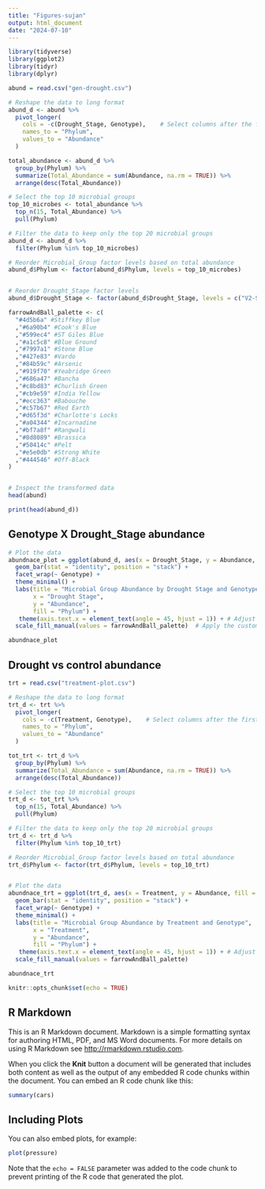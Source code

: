 ---
title: "Figures-sujan"
output: html_document
date: "2024-07-10"
---

```{r}
library(tidyverse)
library(ggplot2)
library(tidyr)
library(dplyr)

abund = read.csv("gen-drought.csv")

# Reshape the data to long format
abund_d <- abund %>%
  pivot_longer(
    cols = -c(Drought_Stage, Genotype),    # Select columns after the first four factors
    names_to = "Phylum",
    values_to = "Abundance"
  )

total_abundance <- abund_d %>%
  group_by(Phylum) %>%
  summarize(Total_Abundance = sum(Abundance, na.rm = TRUE)) %>%
  arrange(desc(Total_Abundance))

# Select the top 10 microbial groups
top_10_microbes <- total_abundance %>%
  top_n(15, Total_Abundance) %>%
  pull(Phylum)

# Filter the data to keep only the top 20 microbial groups
abund_d <- abund_d %>%
  filter(Phylum %in% top_10_microbes)

# Reorder Microbial_Group factor levels based on total abundance
abund_d$Phylum <- factor(abund_d$Phylum, levels = top_10_microbes)


# Reorder Drought_Stage factor levels
abund_d$Drought_Stage <- factor(abund_d$Drought_Stage, levels = c("V2-Stage", "V4-Stage", "R1-Stage", "R4-Stage"))

farrowAndBall_palette <- c(
  "#4d5b6a" #Stiffkey Blue
  ,"#6a90b4" #Cook's Blue
  ,"#599ec4" #ST Giles Blue
  ,"#a1c5c8" #Blue Ground
  ,"#7997a1" #Stone Blue
  ,"#427e83" #Vardo
  ,"#84b59c" #Arsenic
  ,"#919f70" #Yeabridge Green
  ,"#686a47" #Bancha
  ,"#c8bd83" #Churlish Green
  ,"#cb9e59" #India Yellow
  ,"#ecc363" #Babouche
  ,"#c57b67" #Red Earth
  ,"#d65f3d" #Charlotte's Locks
  ,"#a04344" #Incarnadine
  ,"#bf7a8f" #Rangwali
  ,"#8d8089" #Brassica
  ,"#50414c" #Pelt
  ,"#e5e0db" #Strong White
  ,"#444546" #Off-Black
)


# Inspect the transformed data
head(abund)


```

```{r}
print(head(abund_d))
```
## Genotype X Drought_Stage abundance

```{r}

# Plot the data
abundnace_plot = ggplot(abund_d, aes(x = Drought_Stage, y = Abundance, fill = Phylum)) +
  geom_bar(stat = "identity", position = "stack") +
  facet_wrap(~ Genotype) +
  theme_minimal() +
  labs(title = "Microbial Group Abundance by Drought Stage and Genotype",
       x = "Drought Stage",
       y = "Abundance",
       fill = "Phylum") +
   theme(axis.text.x = element_text(angle = 45, hjust = 1)) + # Adjust x-axis text for better readability
  scale_fill_manual(values = farrowAndBall_palette)  # Apply the custom color palette

abundnace_plot
```

## Drought vs control abundance

```{r}
trt = read.csv("treatment-plot.csv")

# Reshape the data to long format
trt_d <- trt %>%
  pivot_longer(
    cols = -c(Treatment, Genotype),    # Select columns after the first four factors
    names_to = "Phylum",
    values_to = "Abundance"
  )

tot_trt <- trt_d %>%
  group_by(Phylum) %>%
  summarize(Total_Abundance = sum(Abundance, na.rm = TRUE)) %>%
  arrange(desc(Total_Abundance))

# Select the top 10 microbial groups
trt_d <- tot_trt %>%
  top_n(15, Total_Abundance) %>%
  pull(Phylum)

# Filter the data to keep only the top 20 microbial groups
trt_d <- trt_d %>%
  filter(Phylum %in% top_10_trt)

# Reorder Microbial_Group factor levels based on total abundance
trt_d$Phylum <- factor(trt_d$Phylum, levels = top_10_trt)


# Plot the data
abundnace_trt = ggplot(trt_d, aes(x = Treatment, y = Abundance, fill = Phylum)) +
  geom_bar(stat = "identity", position = "stack") +
  facet_wrap(~ Genotype) +
  theme_minimal() +
  labs(title = "Microbial Group Abundance by Treatment and Genotype",
       x = "Treatment",
       y = "Abundance",
       fill = "Phylum") +
   theme(axis.text.x = element_text(angle = 45, hjust = 1)) + # Adjust x-axis text for better readability
  scale_fill_manual(values = farrowAndBall_palette)

abundnace_trt
```



```{r setup, include=FALSE}
knitr::opts_chunk$set(echo = TRUE)
```

## R Markdown

This is an R Markdown document. Markdown is a simple formatting syntax for authoring HTML, PDF, and MS Word documents. For more details on using R Markdown see <http://rmarkdown.rstudio.com>.

When you click the **Knit** button a document will be generated that includes both content as well as the output of any embedded R code chunks within the document. You can embed an R code chunk like this:

```{r cars}
summary(cars)
```

## Including Plots

You can also embed plots, for example:

```{r pressure, echo=FALSE}
plot(pressure)
```

Note that the `echo = FALSE` parameter was added to the code chunk to prevent printing of the R code that generated the plot.
